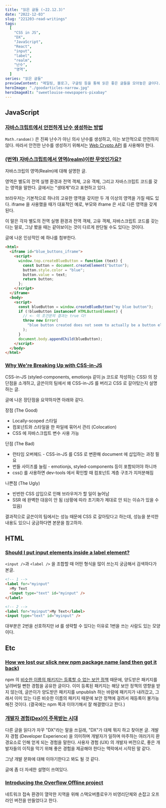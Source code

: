 ```yaml
---
title: "읽은 글들 (~22.12.3)"
date: "2022-12-03"
slug: "221203-read-writings"
tags:
  [
    "CSS in JS",
    "DX",
    "JavaScript",
    "React",
    "input",
    "label",
    "realm",
    "난수",
    "영역",
  ]
series: "읽은 글들"
previewContent: "메일링, 블로그, 구글링 등을 통해 읽은 좋은 글들을 모아놓은 글이다."
heroImage: "./goodarticles-narrow.jpg"
heroImageAlt: "sweetlouise-newspapers-pixabay"
---
```


## JavaScript

### [자바스크립트에서 안전하게 난수 생성하는 방법](https://yceffort.kr/2021/09/javascript-random-number)

`Math.random()` 은 진짜 난수가 아닌 의사 난수를 생성하고, 이는 보안적으로 안전하지 않다. 따라서 안전한 난수를 생성하기 위해서는 [Web Crypto API](https://developer.mozilla.org/en-US/docs/Web/API/Web_Crypto_API) 를 사용해야 한다.

### [(번역) 자바스크립트에서 영역(realm)이란 무엇인가요?](https://velog.io/@sehyunny/what-is-realm-in-js)

자바스크립의 영역(Realm)에 대해 설명한 글.

영역은 별도의 전역 실행 환경과 전역 객체, 고유 객체, 그리고 자바스크립트 코드를 갖는 영역을 말한다. 글에서는 "생태계"라고 표현하고 있다.

브라우저는 기본적으로 하나의 고유한 영역을 갖지만 두 개 이상의 영역을 가질 때도 있다. iframe 을 사용했을 때가 대표적인 예로, 부모와 iframe 은 서로 다른 영역을 갖게 된다.

이 말은 각자 별도의 전역 실행 환경과 전역 객체, 고유 객체, 자바스크립트 코드를 갖는다는 말로, 그냥 봤을 때는 같아보이는 것이 다르게 판단될 수도 있다는 것이다.

글에 나온 인상적인 예 하나를 첨부한다.

```html
<html>
  <iframe id="blue_buttons_iframe">
    <script>
      window.top.createBlueButton = function (text) {
        const button = document.createElement("button");
        button.style.color = "blue";
        button.value = text;
        return button;
      };
    </script>
  </iframe>
  <body>
    <script>
      const blueButton = window.createBlueButton("my blue button");
      if (!blueButton instanceof HTMLButtonElement) {
        // <- 이 조건문의 결과는 true 다!
        throw new Error(
          "blue button created does not seem to actually be a button element!"
        );
      }
      document.body.appendChild(blueButton);
    </script>
  </body>
</html>
```

### [Why We're Breaking Up with CSS-in-JS](https://dev.to/srmagura/why-were-breaking-up-wiht-css-in-js-4g9b)

CSS-in-JS (styled-components, emotionjs 같이 js 코드로 작성하는 CSS) 의 장단점을 소개하고, 글쓴이의 팀에서 왜 CSS-in-JS 를 버리고 CSS 로 갈아탔는지 설명하는 글.

글에 나온 장단점을 요약하자면 아래와 같다.

장점 (The Good)

- Locally-scoped 스타일
- 컴포넌트와 스타일을 한 파일에 묶어서 관리 (Colocation)
- CSS 에 자바스크립트 변수 사용 가능

단점 (The Bad)

- 런타임 오버헤드 - CSS-in-JS 를 CSS 로 변환해 document 에 삽입하는 과정 필요
- 번들 사이즈를 늘림 - emotionjs, styled-components 등이 포함되어야 하니까
- css() 를 사용하면 dev-tools 에서 확인할 때 컴포넌트 계층 구조가 지저분해짐

나쁜점 (The Ugly)

- 빈번한 CSS 삽입으로 인해 브라우저가 할 일이 늘어남
- SSR 에 완벽한 대응이 안 됨 (상황에 따라 초기화가 제대로 안 되는 이슈가 있을 수 있음)

결과적으로 글쓴이의 팀에서는 성능 때문에 CSS 로 갈아탔다고 하는데, 성능을 분석한 내용도 있으니 궁금하다면 본문을 참고하자.

## HTML

### [Should I put input elements inside a label element?](https://stackoverflow.com/questions/774054/should-i-put-input-elements-inside-a-label-element)

`<input />`과 `<label />` 을 조합할 때 어떤 형식을 많이 쓰는지 궁금해서 검색하다가 본글.

```html
<!-- 1 -->
<label for="myinput"
  >My Text
  <input type="text" id="myinput" />
</label>
```

```html
<!-- 2 -->
<label for="myinput">My Text</label>
<input type="text" id="myinput" />
```

대부분은 2번을 선호하지만 id 를 생략할 수 있다는 이유로 1번을 쓰는 사람도 있는 모양이다.

## Etc

### [How we lost our slick new npm package name (and then got it back)](https://reactflow.dev/blog/reactflow-npm-package-name/)

npm 의 [비슷한 이름의 패키지는 등록할 수 없는 보안 정책](https://blog.npmjs.org/post/168978377570/new-package-moniker-rules) 때문에, 양도받은 패키지를 날려버릴 뻔한 경험을 공유한 글이다. 이미 등록된 패키지는 해당 보안 정책의 영향을 받지 않는데, 글쓴이가 양도받은 패키지를 unpublish 하는 바람에 패키지가 내려갔고, 그래서 이미 있는 다른 비슷한 이름의 패키지 때문에 보안 정책에 걸려서 재등록이 불가능해진 것이다. (결국에는 npm 쪽과 이야기해서 잘 해결했다고 한다.)

### [개발자 경험(Dex)이 주목받는 시대](https://yozm.wishket.com/magazine/detail/1436/)

다른 글을 읽다가 자꾸 "DX"라는 말을 쓰길래, "DX"가 대체 뭐지 하고 찾아본 글. 개발자 경험 (Developer Experience) 을 의미하며 개발자가 일하며 마주하는 여러가지 환경요소로 인해 얻게 되는 경험을 말한다. 사용자 경험 (UX) 의 개발자 버전으로, 좋은 개발자들의 이직을 막기 위해 좋은 경험을 제공해야 한다는 맥락에서 시작된 말 같다.

그냥 개발 문화에 대해 이야기한다고 봐도 될 것 같다.

글에 좀 더 자세한 설명이 쓰여있다.

### [Introducing the Overflow Offline project](https://stackoverflow.blog/2022/10/20/introducing-the-overflow-offline-project/)

네트워크 접속 환경이 열악한 지역을 위해 스택오버플로우가 비영리단체와 손잡고 오프라인 버전을 만들었다고 한다.
